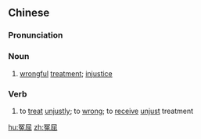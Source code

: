 ==Chinese==
{{zh-forms}}

===Pronunciation===
{{zh-pron
|m=yuānqū
|c=jyun1 wat1
|mn=qz,tw,xm,zz:oan-khut/qz:un-khut
|cat=n
}}

===Noun===
{{zh-noun}}

# [[wrongful]] [[treatment]]; [[injustice]]

===Verb===
{{zh-verb}}

# to [[treat]] [[unjustly]]; to [[wrong]]; to [[receive]] [[unjust]] treatment

[[hu:冤屈]]
[[zh:冤屈]]